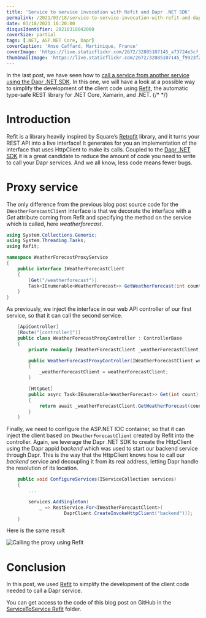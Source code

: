 ```yaml
---
title: 'Service to service invocation with Refit and Dapr .NET SDK'
permalink: /2021/03/18/service-to-service-invocation-with-refit-and-dapr-dotnet-sdk/
date: 03/18/2021 16:20:00
disqusIdentifier: 20210318042000
coverSize: partial
tags: [.NET, ASP.NET Core, Dapr]
coverCaption: 'Anse Caffard, Martinique, France'
coverImage: 'https://live.staticflickr.com/2672/32885107145_a73724e5cf_h.jpg'
thumbnailImage: 'https://live.staticflickr.com/2672/32885107145_f9923f29b0_q.jpg'
---
```

In the last post, we have seen how to [call a service from another service using the Dapr .NET SDK](https://laurentkempe.com/2021/03/16/service-to-service-invocation-with-dapr-dotnet-sdk/). In this one, we will have a look at a possible way to simplify the development of the client code using [Refit](https://reactiveui.github.io/refit/), the automatic type-safe REST library for .NET Core, Xamarin, and .NET.
{/* <!-- more --> */}

# Introduction

Refit is a library heavily inspired by Square’s [Retrofit](http://square.github.io/retrofit) library, and it turns your REST API into a live interface! It generates for you an implementation of the interface that uses HttpClient to make its calls.
Coupled to the [Dapr .NET SDK](https://github.com/dapr/dotnet-sdk) it is a great candidate to reduce the amount of code you need to write to call your Dapr services. And we all know, less code means fewer bugs.

# Proxy service

The only difference from the previous blog post source code for the `IWeatherForecastClient` interface is that we decorate the interface with a *Get* attribute coming from Refit and specifying the method on the service which is called, here *weatherforecast*.

```csharp {data-file=IWeatherForecastClient.cs}
using System.Collections.Generic;
using System.Threading.Tasks;
using Refit;

namespace WeatherForecastProxyService
{
    public interface IWeatherForecastClient
    {
        [Get("/weatherforecast")]
        Task<IEnumerable<WeatherForecast>> GetWeatherForecast(int count);
    }
}
```

As previously, we inject the interface in our web API controller of our first service, so that it can call the second service.

```csharp {data-file=WeatherForecastProxyController.cs}
    [ApiController]
    [Route("[controller]")]
    public class WeatherForecastProxyController : ControllerBase
    {
        private readonly IWeatherForecastClient _weatherForecastClient;

        public WeatherForecastProxyController(IWeatherForecastClient weatherForecastClient)
        {
            _weatherForecastClient = weatherForecastClient;
        }

        [HttpGet]
        public async Task<IEnumerable<WeatherForecast>> Get(int count)
        {
            return await _weatherForecastClient.GetWeatherForecast(count);
        }
    }
```

Finally, we need to configure the ASP.NET IOC container, so that it can inject the client based on `IWeatherForecastClient` created by Refit into the controller. Again, we leverage the Dapr .NET SDK to create the HttpClient using the Dapr appid *backend* which was used to start our backend service through Dapr. This is the way that the HttpClient knows how to call our *backend* service and decoupling it from its real address, letting Dapr handle the resolution of its location.

```csharp {data-file=Startup.cs}
    public void ConfigureServices(IServiceCollection services)
    {
        ...

        services.AddSingleton(
            _ => RestService.For<IWeatherForecastClient>(
                     DaprClient.CreateInvokeHttpClient("backend")));
    }
```

Here is the same result

![Calling the proxy using Refit](https://live.staticflickr.com/65535/51034623513_011b0ca0c1_c.jpg)

# Conclusion

In this post, we used [Refit](https://reactiveui.github.io/refit/) to simplify the development of the client code needed to call a Dapr service.

You can get access to the code of this blog post on GitHub in the [ServiceToService Refit](https://github.com/laurentkempe/daprPlayground/tree/master/ServiceToServiceRefit) folder.
<p></p>
<GitHubCard user="laurentkempe" repo="daprPlayground" align="left" />
